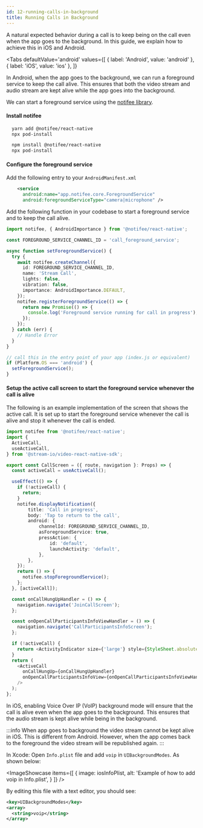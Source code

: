 ```yaml
---
id: 12-running-calls-in-background
title: Running Calls in Background
---
```



A natural expected behavior during a call is to keep being on the call even when the app goes to the background. In this guide, we explain how to achieve this in iOS and Android.

<Tabs
  defaultValue='android'
  values={[
    { label: 'Android', value: 'android' },
    { label: 'iOS', value: 'ios' },
  ]}
>
<TabItem value='android'>

In Android, when the app goes to the background, we can run a foreground service to keep the call alive. This ensures that both the video stream and audio stream are kept alive while the app goes into the background.

We can start a foreground service using the [notifee library](https://notifee.app/).

#### Install notifee

<Tabs groupId="package-manager">
  <TabItem value="Yarn" default>

```bash
  yarn add @notifee/react-native
  npx pod-install
```

  </TabItem>
  <TabItem value="npm">

```bash
  npm install @notifee/react-native
  npx pod-install
```
  </TabItem>
    </Tabs>

#### Configure the foreground service

Add the following entry to your `AndroidManifest.xml`

```xml
    <service
      android:name="app.notifee.core.ForegroundService"
      android:foregroundServiceType="camera|microphone" />
```

Add the following function in your codebase to start a foreground service and to keep the call alive.

```ts
import notifee, { AndroidImportance } from '@notifee/react-native';

const FOREGROUND_SERVICE_CHANNEL_ID = 'call_foreground_service';

async function setForegroundService() {
  try {
    await notifee.createChannel({
      id: FOREGROUND_SERVICE_CHANNEL_ID,
      name: 'Stream Call',
      lights: false,
      vibration: false,
      importance: AndroidImportance.DEFAULT,
    });
    notifee.registerForegroundService(() => {
      return new Promise(() => {
        console.log('Foreground service running for call in progress');
      });
    });
  } catch (err) {
    // Handle Error
  }
}

// call this in the entry point of your app (index.js or equivalent)
if (Platform.OS === 'android') {
  setForegroundService();
}
```

#### Setup the active call screen to start the foreground service whenever the call is alive

The following is an example implementation of the screen that shows the active call. It is set up to start the foreground service whenever the call is alive and stop it whenever the call is ended.

```ts
import notifee from '@notifee/react-native';
import {
  ActiveCall,
  useActiveCall,
} from '@stream-io/video-react-native-sdk';

export const CallScreen = ({ route, navigation }: Props) => {
  const activeCall = useActiveCall();

  useEffect(() => {
    if (!activeCall) {
      return;
    }
    notifee.displayNotification({
        title: 'Call in progress',
        body: 'Tap to return to the call',
        android: {
            channelId: FOREGROUND_SERVICE_CHANNEL_ID,
            asForegroundService: true,
            pressAction: {
                id: 'default',
                launchActivity: 'default',
            },
        },
    });
    return () => {
      notifee.stopForegroundService();
    };
  }, [activeCall]);

  const onCallHungUpHandler = () => {
    navigation.navigate('JoinCallScreen');
  };

  const onOpenCallParticipantsInfoViewHandler = () => {
    navigation.navigate('CallParticipantsInfoScreen');
  };

  if (!activeCall) {
    return <ActivityIndicator size={'large'} style={StyleSheet.absoluteFill} />;
  }
  return (
    <ActiveCall
      onCallHungUp={onCallHungUpHandler}
      onOpenCallParticipantsInfoView={onOpenCallParticipantsInfoViewHandler}
    />
  );
};
```
</TabItem>
<TabItem value='ios'>

In iOS, enabling Voice Over IP (VoIP) background mode will ensure that the call is alive even when the app goes to the background. This ensures that the audio stream is kept alive while being in the background.

:::info
When app goes to background the video stream cannot be kept alive in iOS. This is different from Android. However, when the app comes back to the foreground the video stream will be republished again.
:::


In Xcode: Open `Info.plist` file and add `voip` in `UIBackgroundModes`. As shown below:

<ImageShowcase
  items={[
    {
      image: iosInfoPlist,
      alt: 'Example of how to add voip in Info.plist',
    }
  ]}
/>

By editing this file with a text editor, you should see:

```xml
<key>UIBackgroundModes</key>
<array>
  <string>voip</string>
</array>
```
</TabItem>
</Tabs>
